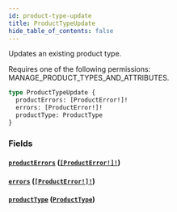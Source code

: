 ```yaml
---
id: product-type-update
title: ProductTypeUpdate
hide_table_of_contents: false
---
```


Updates an existing product type.

Requires one of the following permissions: MANAGE_PRODUCT_TYPES_AND_ATTRIBUTES.

```graphql
type ProductTypeUpdate {
  productErrors: [ProductError!]!
  errors: [ProductError!]!
  productType: ProductType
}
```

### Fields

#### [`productErrors`](#) ([`[ProductError!]!`](../../../developer/api-reference/objects/product-error))

#### [`errors`](#) ([`[ProductError!]!`](../../../developer/api-reference/objects/product-error))

#### [`productType`](#) ([`ProductType`](../../../developer/api-reference/objects/product-type))
